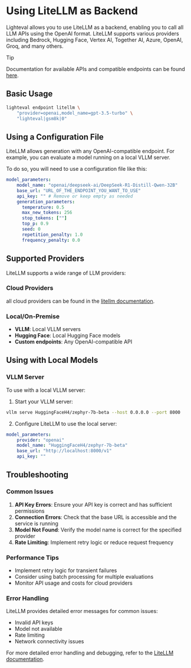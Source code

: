 # Using LiteLLM as Backend

Lighteval allows you to use LiteLLM as a backend, enabling you to call all LLM APIs
using the OpenAI format. LiteLLM supports various providers including Bedrock, Hugging Face, Vertex AI, Together AI, Azure,
OpenAI, Groq, and many others.

> [!TIP]
> Documentation for available APIs and compatible endpoints can be found [here](https://docs.litellm.ai/docs/).

## Basic Usage

```bash
lighteval endpoint litellm \
    "provider=openai,model_name=gpt-3.5-turbo" \
    "lighteval|gsm8k|0"
```

## Using a Configuration File

LiteLLM allows generation with any OpenAI-compatible endpoint. For example, you
can evaluate a model running on a local VLLM server.

To do so, you will need to use a configuration file like this:

```yaml
model_parameters:
    model_name: "openai/deepseek-ai/DeepSeek-R1-Distill-Qwen-32B"
    base_url: "URL_OF_THE_ENDPOINT_YOU_WANT_TO_USE"
    api_key: "" # Remove or keep empty as needed
    generation_parameters:
      temperature: 0.5
      max_new_tokens: 256
      stop_tokens: [""]
      top_p: 0.9
      seed: 0
      repetition_penalty: 1.0
      frequency_penalty: 0.0
```

## Supported Providers

LiteLLM supports a wide range of LLM providers:

### Cloud Providers

all cloud providers can be found in the [litellm documentation](https://docs.litellm.ai/docs/providers).

### Local/On-Premise
- **VLLM**: Local VLLM servers
- **Hugging Face**: Local Hugging Face models
- **Custom endpoints**: Any OpenAI-compatible API

## Using with Local Models

### VLLM Server
To use with a local VLLM server:

1. Start your VLLM server:
```bash
vllm serve HuggingFaceH4/zephyr-7b-beta --host 0.0.0.0 --port 8000
```

2. Configure LiteLLM to use the local server:
```yaml
model_parameters:
    provider: "openai"
    model_name: "HuggingFaceH4/zephyr-7b-beta"
    base_url: "http://localhost:8000/v1"
    api_key: ""
```


## Troubleshooting

### Common Issues

1. **API Key Errors**: Ensure your API key is correct and has sufficient permissions
2. **Connection Errors**: Check that the base URL is accessible and the service is running
3. **Model Not Found**: Verify the model name is correct for the specified provider
4. **Rate Limiting**: Implement retry logic or reduce request frequency

### Performance Tips

- Implement retry logic for transient failures
- Consider using batch processing for multiple evaluations
- Monitor API usage and costs for cloud providers

### Error Handling

LiteLLM provides detailed error messages for common issues:
- Invalid API keys
- Model not available
- Rate limiting
- Network connectivity issues

For more detailed error handling and debugging, refer to the [LiteLLM documentation](https://docs.litellm.ai/docs/).
